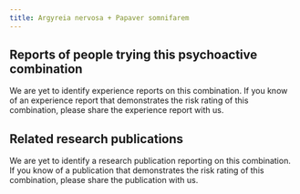 ---
title: Argyreia nervosa + Papaver somnifarem
---
## Reports of people trying this psychoactive combination

We are yet to identify experience reports on this combination. If you know of an experience report that demonstrates the risk rating of this combination, please share the experience report with us.

## Related research publications

We are yet to identify a research publication reporting on this combination. If you know of a publication that demonstrates the risk rating of this combination, please share the publication with us.



